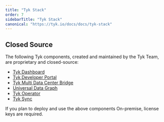 ```yaml
---
title: "Tyk Stack"
order: 7
sidebarTitle: "Tyk Stack"
canonical: "https://tyk.io/docs/docs/tyk-stack"
---
```



<OssProductListInclude/>

## Closed Source

The following Tyk components, created and maintained by the Tyk Team, are proprietary and closed-source:

* [Tyk Dashboard](/docs/tyk-dashboard)
* [Tyk Developer Portal](/docs/tyk-developer-portal)
* [Tyk Multi Data Center Bridge](/docs/api-management/mdcb#managing-geographically-distributed-gateways-to-minimize-latency-and-protect-data-sovereignty)
* [Universal Data Graph](/docs/api-management/data-graph#overview)
* [Tyk Operator](/docs/api-management/automations/operator#what-is-tyk-operator)
* [Tyk Sync](/docs/api-management/automations/sync)

If you plan to deploy and use the above components On-premise, license keys are required.
